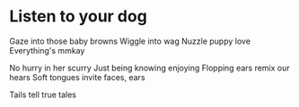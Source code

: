 # Listen to your dog

Gaze into those baby browns
Wiggle into wag
Nuzzle puppy love
Everything's mmkay

No hurry in her scurry
Just being knowing enjoying
Flopping ears remix our hears
Soft tongues invite faces, ears

Tails tell true tales